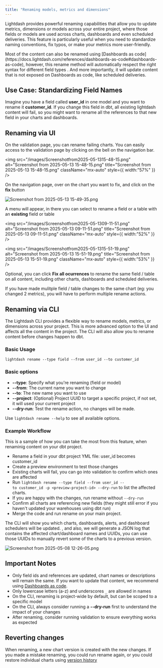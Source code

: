 ```yaml
---
title: "Renaming models, metrics and dimensions"
---
```


Lightdash provides powerful renaming capabilities that allow you to update metrics, dimensions or  models across your entire project, where those fields or models are used across charts, dashboards and even scheduled deliveries. This feature is particularly useful when you need to standardize naming conventions, fix typos, or make your metrics more user-friendly.

<Info>
  Most of the content can also be renamed using [Dashboards as code](https://docs.lightdash.com/references/dashboards-as-code#dashboards-as-code), however, this rename method will automatically respect the right syntax for different field types . And more importantly, it will update content that is not exposed on Dashboards as code, like scheduled deliveries. 
</Info>

## **Use Case: Standardizing Field Names**

Imagine you have a field called **user_id** in one model and you want to rename it **customer_id**. If you change this field in dbt, all existing lightdash content will fail, so you might want to rename all the references to that new field in your charts and dashboards. 

## **Renaming via UI**

On the validation page, you can rename failing charts. You can easily access to the validation page by clicking on the bell on the navigation bar.

<img
  src="/images/Screenshotfrom2025-05-1315-48-15.png"
  alt="Screenshot from 2025-05-13 15-48-15.png"
  title="Screenshot from 2025-05-13 15-48-15.png"
  className="mx-auto"
  style={{ width:"57%" }}
/>

On the navigation page, over on the chart you want to fix, and click on the **fix** button

![Screenshot from 2025-05-13 15-49-35.png](/images/Screenshotfrom2025-05-1315-49-35.png)

A menu will appear, in there you can select to rename a field or a table with an **existing** field or table

<img
  src="/images/Screenshotfrom2025-05-1309-11-51.png"
  alt="Screenshot from 2025-05-13 09-11-51.png"
  title="Screenshot from 2025-05-13 09-11-51.png"
  className="mx-auto"
  style={{ width:"52%" }}
/>

<img
  src="/images/Screenshotfrom2025-05-1315-51-19.png"
  alt="Screenshot from 2025-05-13 15-51-19.png"
  title="Screenshot from 2025-05-13 15-51-19.png"
  className="mx-auto"
  style={{ width:"53%" }}
/>

Optional, you can click **Fix all ocurrences** to rename the same field / table on all content, including other charts, dashboards and scheduled deliveries. 

If you have made mulitple field / table changes to the same chart (eg: you changed 2 metrics), you will have to perform multiple rename actions. 

## **Renaming via CLI**

The Lightdash CLI provides a flexible way to rename models, metrics, or dimensions across your project. This is more advanced option to the UI and affects all the content in the project. The CLI will also allow you to rename content before changes happen to dbt. 

### **Basic Usage**

`lightdash rename --type field --from user_id --to customer_id`

### **Basic options**

- **--type**: Specify what you're renaming (field or model)
- **--from**: The current name you want to change
- **--to**: The new name you want to use
- **--project**: (Optional) Project UUID to target a specific project, if not set, it will used your current project
- **--dry-run**: Test the rename action, no changes will be made. 

Use `lightdash rename --help`  to see all available options. 

### **Example Workflow**

This is a sample of how you can take the most from this feature, when renaminig content on your dbt project. 

- Rename a field in your dbt project YML file: user_id becomes customer_id
- Create a preview environment to test those changes
- Existing charts will fail, you can go into validation to confirm which ones are affected
- Run `lightdash rename --type field --from user_id --to customer_id -p <preview-project-id> --dry-run`  to list the affected charts. 
- If you are happy with the changes, run rename without `--dry-run`
- Confirm all charts are referencing new fields (they might still error if you haven't updated your warehouses using dbt run) 
- Merge the code and run rename on your main project. 

The CLI will show you which charts, dashboards, alerts, and dashboard schedulers will be updated. , and also, we will generate a JSON log that contains the affected chart/dashboard names and UUIDs, you can use those UUIDs to manually revert some of the charts to a previous version. 

![Screenshot from 2025-05-08 12-26-05.png](/images/Screenshotfrom2025-05-0812-26-05.png)

## **Important Notes**

- Only field ids and references are updated, chart names or descriptions will remain the same. If you want to update that content, we recommend using [Dashboards as code](https://docs.lightdash.com/references/dashboards-as-code#dashboards-as-code).
- Only lowercase letters (a-z) and underscores `_` are allowed in names
- On the CLI, renaming is project-wide by default, but can be scoped to a specific model
- On the CLI, always consider running a **--dry-run** first to understand the impact of your changes
- After renaming, consider running validation to ensure everything works as expected

## Reverting changes 

When renaming, a new chart version is created with the new changes. If you made a mistake renaming, you could run rename again, or you could restore individual charts using [version history](https://docs.lightdash.com/guides/version-history#chart-version-history)